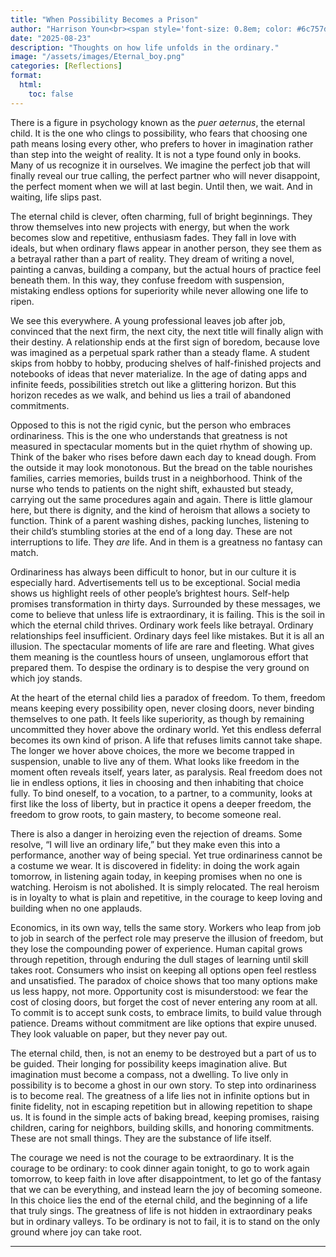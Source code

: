 ```yaml
---
title: "When Possibility Becomes a Prison"
author: "Harrison Youn<br><span style='font-size: 0.8em; color: #6c757d;'>Reflections</span>"
date: "2025-08-23"
description: "Thoughts on how life unfolds in the ordinary."
image: "/assets/images/Eternal_boy.png" 
categories: [Reflections]
format:
  html:
    toc: false
---
```


There is a figure in psychology known as the *puer aeternus*, the eternal child. It is the one who clings to possibility, who fears that choosing one path means losing every other, who prefers to hover in imagination rather than step into the weight of reality. It is not a type found only in books. Many of us recognize it in ourselves. We imagine the perfect job that will finally reveal our true calling, the perfect partner who will never disappoint, the perfect moment when we will at last begin. Until then, we wait. And in waiting, life slips past.

The eternal child is clever, often charming, full of bright beginnings. They throw themselves into new projects with energy, but when the work becomes slow and repetitive, enthusiasm fades. They fall in love with ideals, but when ordinary flaws appear in another person, they see them as a betrayal rather than a part of reality. They dream of writing a novel, painting a canvas, building a company, but the actual hours of practice feel beneath them. In this way, they confuse freedom with suspension, mistaking endless options for superiority while never allowing one life to ripen.

We see this everywhere. A young professional leaves job after job, convinced that the next firm, the next city, the next title will finally align with their destiny. A relationship ends at the first sign of boredom, because love was imagined as a perpetual spark rather than a steady flame. A student skips from hobby to hobby, producing shelves of half-finished projects and notebooks of ideas that never materialize. In the age of dating apps and infinite feeds, possibilities stretch out like a glittering horizon. But this horizon recedes as we walk, and behind us lies a trail of abandoned commitments. 

Opposed to this is not the rigid cynic, but the person who embraces ordinariness. This is the one who understands that greatness is not measured in spectacular moments but in the quiet rhythm of showing up. Think of the baker who rises before dawn each day to knead dough. From the outside it may look monotonous. But the bread on the table nourishes families, carries memories, builds trust in a neighborhood. Think of the nurse who tends to patients on the night shift, exhausted but steady, carrying out the same procedures again and again. There is little glamour here, but there is dignity, and the kind of heroism that allows a society to function. Think of a parent washing dishes, packing lunches, listening to their child’s stumbling stories at the end of a long day. These are not interruptions to life. They *are* life. And in them is a greatness no fantasy can match.

Ordinariness has always been difficult to honor, but in our culture it is especially hard. Advertisements tell us to be exceptional. Social media shows us highlight reels of other people’s brightest hours. Self-help promises transformation in thirty days. Surrounded by these messages, we come to believe that unless life is extraordinary, it is failing. This is the soil in which the eternal child thrives. Ordinary work feels like betrayal. Ordinary relationships feel insufficient. Ordinary days feel like mistakes. But it is all an illusion. The spectacular moments of life are rare and fleeting. What gives them meaning is the countless hours of unseen, unglamorous effort that prepared them. To despise the ordinary is to despise the very ground on which joy stands.

At the heart of the eternal child lies a paradox of freedom. To them, freedom means keeping every possibility open, never closing doors, never binding themselves to one path. It feels like superiority, as though by remaining uncommitted they hover above the ordinary world. Yet this endless deferral becomes its own kind of prison. A life that refuses limits cannot take shape. The longer we hover above choices, the more we become trapped in suspension, unable to live any of them. What looks like freedom in the moment often reveals itself, years later, as paralysis. Real freedom does not lie in endless options, it lies in choosing and then inhabiting that choice fully. To bind oneself, to a vocation, to a partner, to a community, looks at first like the loss of liberty, but in practice it opens a deeper freedom, the freedom to grow roots, to gain mastery, to become someone real.

There is also a danger in heroizing even the rejection of dreams. Some resolve, “I will live an ordinary life,” but they make even this into a performance, another way of being special. Yet true ordinariness cannot be a costume we wear. It is discovered in fidelity: in doing the work again tomorrow, in listening again today, in keeping promises when no one is watching. Heroism is not abolished. It is simply relocated. The real heroism is in loyalty to what is plain and repetitive, in the courage to keep loving and building when no one applauds.

Economics, in its own way, tells the same story. Workers who leap from job to job in search of the perfect role may preserve the illusion of freedom, but they lose the compounding power of experience. Human capital grows through repetition, through enduring the dull stages of learning until skill takes root. Consumers who insist on keeping all options open feel restless and unsatisfied. The paradox of choice shows that too many options make us less happy, not more. Opportunity cost is misunderstood: we fear the cost of closing doors, but forget the cost of never entering any room at all. To commit is to accept sunk costs, to embrace limits, to build value through patience. Dreams without commitment are like options that expire unused. They look valuable on paper, but they never pay out.

The eternal child, then, is not an enemy to be destroyed but a part of us to be guided. Their longing for possibility keeps imagination alive. But imagination must become a compass, not a dwelling. To live only in possibility is to become a ghost in our own story. To step into ordinariness is to become real. The greatness of a life lies not in infinite options but in finite fidelity, not in escaping repetition but in allowing repetition to shape us. It is found in the simple acts of baking bread, keeping promises, raising children, caring for neighbors, building skills, and honoring commitments. These are not small things. They are the substance of life itself.

The courage we need is not the courage to be extraordinary. It is the courage to be ordinary: to cook dinner again tonight, to go to work again tomorrow, to keep faith in love after disappointment, to let go of the fantasy that we can be everything, and instead learn the joy of becoming someone. In this choice lies the end of the eternal child, and the beginning of a life that truly sings. The greatness of life is not hidden in extraordinary peaks but in ordinary valleys. To be ordinary is not to fail, it is to stand on the only ground where joy can take root.

---